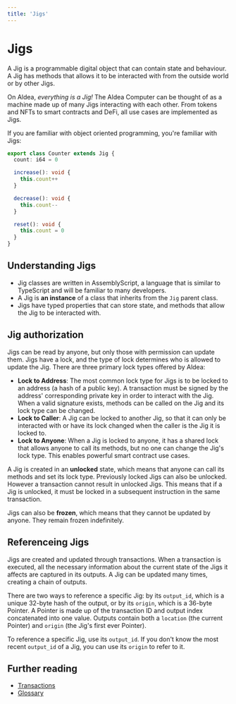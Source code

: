 ```yaml
---
title: 'Jigs'
---
```


# Jigs

A Jig is a programmable digital object that can contain state and behaviour. A Jig has methods that allows it to be interacted with from the outside world or by other Jigs.

On Aldea, *everything is a Jig!* The Aldea Computer can be thought of as a machine made up of many Jigs interacting with each other. From tokens and NFTs to smart contracts and DeFi, all use cases are implemented as Jigs.

If you are familiar with object oriented programming, you're familiar with Jigs:

```ts
export class Counter extends Jig {
  count: i64 = 0

  increase(): void {
    this.count++
  }

  decrease(): void {
    this.count--
  }

  reset(): void {
    this.count = 0
  }
}
```

## Understanding Jigs

- Jig classes are written in AssemblyScript, a language that is similar to TypeScript and will be familiar to many developers.
- A Jig is **an instance** of a class that inherits from the `Jig` parent class.
- Jigs have typed properties that can store state, and methods that allow the Jig to be interacted with.

## Jig authorization

Jigs can be read by anyone, but only those with permission can update them. Jigs have a lock, and the type of lock determines who is allowed to update the Jig. There are three primary lock types offered by Aldea:

- **Lock to Address**: The most common lock type for Jigs is to be locked to an address (a hash of a public key). A transaction must be signed by the address' corresponding private key in order to interact with the Jig. When a valid signature exists, methods can be called on the Jig and its lock type can be changed.
- **Lock to Caller**: A Jig can be locked to another Jig, so that it can only be interacted with or have its lock changed when the caller is the Jig it is locked to.
- **Lock to Anyone**: When a Jig is locked to anyone, it has a shared lock that allows anyone to call its methods, but no one can change the Jig's lock type. This enables powerful smart contract use cases.

A Jig is created in an **unlocked** state, which means that anyone can call its methods and set its lock type. Previously locked Jigs can also be unlocked. However a transaction cannot result in unlocked Jigs. This means that if a Jig is unlocked, it must be locked in a subsequent instruction in the same transaction.

Jigs can also be **frozen**, which means that they cannot be updated by anyone. They remain frozen indefinitely.

## Referenceing Jigs

Jigs are created and updated through transactions. When a transaction is executed, all the necessary information about the current state of the Jigs it affects are captured in its outputs. A Jig can be updated many times, creating a chain of outputs.

There are two ways to reference a specific Jig: by its `output_id`, which is a unique 32-byte hash of the output, or by its `origin`, which is a 36-byte Pointer. A Pointer is made up of the transaction ID and output index concatenated into one value. Outputs contain both a `location` (the current Pointer) and `origin` (the Jig's first ever Pointer).

To reference a specific Jig, use its `output_id`. If you don't know the most recent `output_id` of a Jig, you can use its `origin` to refer to it.

## Further reading

- [Transactions](/concepts/transactions)
- [Glossary](/concepts/glossary)

